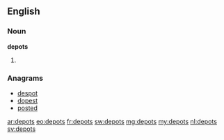 ==English==

===Noun===
'''depots'''

# {{plural of|depot}}

===Anagrams===
* [[despot#English|despot]]
* [[dopest#English|dopest]]
* [[posted#English|posted]]

[[ar:depots]]
[[eo:depots]]
[[fr:depots]]
[[sw:depots]]
[[mg:depots]]
[[my:depots]]
[[nl:depots]]
[[sv:depots]]